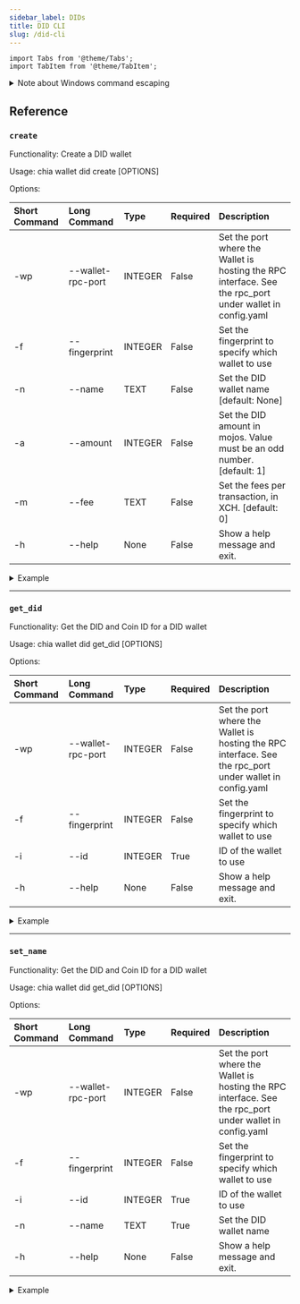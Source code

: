 ```yaml
---
sidebar_label: DIDs
title: DID CLI
slug: /did-cli
---
```


```mdx-code-block
import Tabs from '@theme/Tabs';
import TabItem from '@theme/TabItem';
```

<details>
  <summary>Note about Windows command escaping</summary>

This document will use Linux/MacOS RPC syntax. When running rpc commands on Windows, you'll need to escape all quotes with backslashes.

For example, here is a typical RPC command on Linux and MacOS:

```powershell
chia rpc wallet create_new_wallet '{"wallet_type": "nft_wallet"}'
```

To run the same command on Windows, you need to escape the quotes, so it looks like this:

```powershell
chia rpc wallet create_new_wallet '{\"wallet_type\": \"nft_wallet\"}'
```

</details>

## Reference

### `create`

Functionality: Create a DID wallet

Usage: chia wallet did create [OPTIONS]

Options:

| Short Command | Long Command      | Type    | Required | Description                                                                                              |
| :------------ | :---------------- | :------ | :------- | :------------------------------------------------------------------------------------------------------- |
| -wp           | --wallet-rpc-port | INTEGER | False    | Set the port where the Wallet is hosting the RPC interface. See the rpc_port under wallet in config.yaml |
| -f            | --fingerprint     | INTEGER | False    | Set the fingerprint to specify which wallet to use                                                       |
| -n            | --name            | TEXT    | False    | Set the DID wallet name [default: None]                                                                  |
| -a            | --amount          | INTEGER | False    | Set the DID amount in mojos. Value must be an odd number. [default: 1]                                   |
| -m            | --fee             | TEXT    | False    | Set the fees per transaction, in XCH. [default: 0]                                                       |
| -h            | --help            | None    | False    | Show a help message and exit.                                                                            |

<details>
<summary>Example</summary>

Create a new DID:

```bash
chia wallet did create -n My_DID
```

Response:

```
Successfully created a DID wallet with name My_DID and id 2 on key 4288332900
Successfully created a DID did:chia:17jvhl9z8zj6jma2uxk4mqj22p90hfpf29svlvlyalu8ksyefsvpql7f403 in the newly created DID wallet
```

View your wallet and DID:

```bash
chia wallet show
```

Response:

```
Wallet height: 1117451
Sync status: Synced
Balances, fingerprint: 4288332900

Chia Wallet:
   -Total Balance:         0.999989999992 txch (999989999992 mojo)
   -Pending Total Balance: 0.999989999991 txch (999989999991 mojo)
   -Spendable:             0.0 txch (0 mojo)
   -Type:                  STANDARD_WALLET
   -Wallet ID:             1

My_DID:
   -Total Balance:         0.0
   -Pending Total Balance: 1.0
   -Spendable:             0.0
   -Type:                  DECENTRALIZED_ID
   -DID ID:                did:chia:17jvhl9z8zj6jma2uxk4mqj22p90hfpf29svlvlyalu8ksyefsvpql7f403
   -Wallet ID:             2
```

</details>

---

### `get_did`

Functionality: Get the DID and Coin ID for a DID wallet

Usage: chia wallet did get_did [OPTIONS]

Options:

| Short Command | Long Command      | Type    | Required | Description                                                                                              |
| :------------ | :---------------- | :------ | :------- | :------------------------------------------------------------------------------------------------------- |
| -wp           | --wallet-rpc-port | INTEGER | False    | Set the port where the Wallet is hosting the RPC interface. See the rpc_port under wallet in config.yaml |
| -f            | --fingerprint     | INTEGER | False    | Set the fingerprint to specify which wallet to use                                                       |
| -i            | --id              | INTEGER | True     | ID of the wallet to use                                                                                  |
| -h            | --help            | None    | False    | Show a help message and exit.                                                                            |

<details>
<summary>Example</summary>

Get info for DID with ID 2:

```bash
chia wallet did get_did -i 2
```

Response:

```
DID:                    did:chia:17jvhl9z8zj6jma2uxk4mqj22p90hfpf29svlvlyalu8ksyefsvpql7f403
Coin ID:                0xe6c28c30c7dd2801a4cbfdb0e61186315ae9695dde0a75a6901c1394c3300db8
```

</details>

---

### `set_name`

Functionality: Get the DID and Coin ID for a DID wallet

Usage: chia wallet did get_did [OPTIONS]

Options:

| Short Command | Long Command      | Type    | Required | Description                                                                                              |
| :------------ | :---------------- | :------ | :------- | :------------------------------------------------------------------------------------------------------- |
| -wp           | --wallet-rpc-port | INTEGER | False    | Set the port where the Wallet is hosting the RPC interface. See the rpc_port under wallet in config.yaml |
| -f            | --fingerprint     | INTEGER | False    | Set the fingerprint to specify which wallet to use                                                       |
| -i            | --id              | INTEGER | True     | ID of the wallet to use                                                                                  |
| -n            | --name            | TEXT    | True     | Set the DID wallet name                                                                                  |
| -h            | --help            | None    | False    | Show a help message and exit.                                                                            |

<details>
<summary>Example</summary>

Set the name for Wallet ID 2 to `New Name`:

```bash
chia wallet did set_name -i 2 -n "New Name"
```

Response:

```
Successfully set a new name for DID wallet with id 2: New Name
```

Confirm changes:

```
chia wallet show
```

Response:

```
Wallet height: 1117563
Sync status: Synced
Balances, fingerprint: 4288332900

Chia Wallet:
   -Total Balance:         0.999989999991 txch (999989999991 mojo)
   -Pending Total Balance: 0.999989999991 txch (999989999991 mojo)
   -Spendable:             0.999989999991 txch (999989999991 mojo)
   -Type:                  STANDARD_WALLET
   -Wallet ID:             1

New Name:
   -Total Balance:         1.0
   -Pending Total Balance: 1.0
   -Spendable:             1.0
   -Type:                  DECENTRALIZED_ID
   -DID ID:                did:chia:17jvhl9z8zj6jma2uxk4mqj22p90hfpf29svlvlyalu8ksyefsvpql7f403
   -Wallet ID:             2

Connections:
Type      IP                                     Ports       NodeID      Last Connect      MiB Up|Dwn
FULL_NODE 127.0.0.1                              58444/58444 f40100b8... Jun 15 12:22:02      0.0|1.7
                                                 -Height: No Info    -Hash: No Info    -Trusted: True
```

</details>
